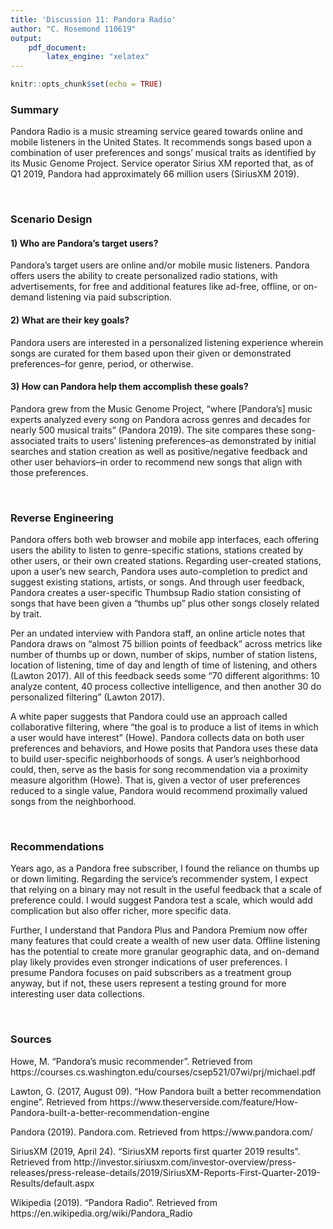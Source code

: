 ---
title: 'Discussion 11: Pandora Radio'
author: "C. Rosemond 110619"
output:
    pdf_document:
        latex_engine: "xelatex"
---

```{r setup, include=FALSE}
knitr::opts_chunk$set(echo = TRUE)
```

### Summary
Pandora Radio is a music streaming service geared towards online and mobile listeners in the United States. It recommends songs based upon a combination of user preferences and songs' musical traits as identified by its Music Genome Project. Service operator Sirius XM reported that, as of Q1 2019, Pandora had approximately 66 million users (SiriusXM 2019). 

<br>

### Scenario Design
#### 1) Who are Pandora's target users?

Pandora's target users are online and/or mobile music listeners. Pandora offers users the ability to create personalized radio stations, with advertisements, for free and additional features like ad-free, offline, or on-demand listening via paid subscription. 

#### 2) What are their key goals?

Pandora users are interested in a personalized listening experience wherein songs are curated for them based upon their given or demonstrated preferences--for genre, period, or otherwise.

#### 3) How can Pandora help them accomplish these goals?

Pandora grew from the Music Genome Project, "where [Pandora's] music experts analyzed every song on Pandora across genres and decades for nearly 500 musical traits" (Pandora 2019). The site compares these song-associated traits to users' listening preferences--as demonstrated by initial searches and station creation as well as positive/negative feedback and other user behaviors--in order to recommend new songs that align with those preferences.

<br>

### Reverse Engineering
Pandora offers both web browser and mobile app interfaces, each offering users the ability to listen to genre-specific stations, stations created by other users, or their own created stations. Regarding user-created stations, upon a user's new search, Pandora uses auto-completion to predict and suggest existing stations, artists, or songs. And through user feedback, Pandora creates a user-specific Thumbsup Radio station consisting of songs that have been given a "thumbs up" plus other songs closely related by trait.

Per an undated interview with Pandora staff, an online article notes that Pandora draws on "almost 75 billion points of feedback" across metrics like number of thumbs up or down, number of skips, number of station listens, location of listening, time of day and length of time of listening, and others (Lawton 2017). All of this feedback seeds some "70 different algorithms: 10 analyze content, 40 process collective intelligence, and then another 30 do personalized filtering" (Lawton 2017). 

A white paper suggests that Pandora could use an approach called collaborative filtering, where "the goal is to produce a list of items in which a user would have interest" (Howe). Pandora collects data on both user preferences and behaviors, and Howe posits that Pandora uses these data to build user-specific neighborhoods of songs. A user's neighborhood could, then, serve as the basis for song recommendation via a proximity measure algorithm (Howe). That is, given a vector of user preferences reduced to a single value, Pandora would recommend proximally valued songs from the neighborhood.

<br>

### Recommendations
Years ago, as a Pandora free subscriber, I found the reliance on thumbs up or down limiting. Regarding the service's recommender system, I expect that relying on a binary may not result in the useful feedback that a scale of preference could. I would suggest Pandora test a scale, which would add complication but also offer richer, more specific data. 

Further, I understand that Pandora Plus and Pandora Premium now offer many features that could create a wealth of new user data. Offline listening has the potential to create more granular geographic data, and on-demand play likely provides even stronger indications of user preferences. I presume Pandora focuses on paid subscribers as a treatment group anyway, but if not, these users represent a testing ground for more interesting user data collections.

<br>

### Sources
Howe, M. "Pandora's music recommender". Retrieved from https://courses.cs.washington.edu/courses/csep521/07wi/prj/michael.pdf

Lawton, G. (2017, August 09). "How Pandora built a better recommendation engine". Retrieved from https://www.theserverside.com/feature/How-Pandora-built-a-better-recommendation-engine

Pandora (2019). Pandora.com. Retrieved from https://www.pandora.com/

SiriusXM (2019, April 24). "SiriusXM reports first quarter 2019 results". Retrieved from http://investor.siriusxm.com/investor-overview/press-releases/press-release-details/2019/SiriusXM-Reports-First-Quarter-2019-Results/default.aspx

Wikipedia (2019). "Pandora Radio". Retrieved from https://en.wikipedia.org/wiki/Pandora_Radio